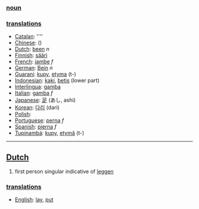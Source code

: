 === [[noun]] ===

=== [[translation]]s ===

*[[Catalan]]: [[]] ''''
*[[Chinese]]: [[]] ()
*[[Dutch]]: [[been]] ''n''
*[[Finnish]]: [[sääri]]
*[[French]]: [[jambe]] ''f''
*[[German]]: [[Bein]] ''n''
*[[Guarani]]: [[kupy]], [[etyma]] (t-)
*[[Indonesian]]: [[kaki]], [[betis]] (lower part)
*[[Interlingua]]: [[gamba]]
*[[Italian]]: [[gamba]] ''f''
*[[Japanese]]: [[足]] (あし, ashi)
*[[Korean]]: [[다리]] (dari)
*[[Polish]]: [[]]
*[[Portuguese]]: [[perna]] ''f''
*[[Spanish]]: [[pierna]] ''f''
*[[Tupinambá]]: [[kupy]], [[etymã]] (t-)


----

==[[Dutch]]==

# first person singular indicative of [[leggen]]

===[[translation]]s===
*[[English]]: [[lay]], [[put]]